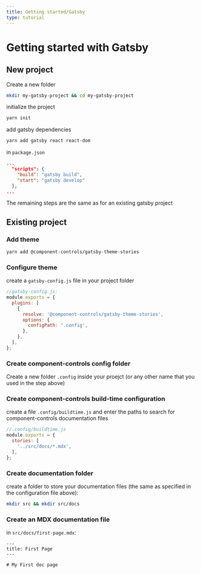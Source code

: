 ```yaml
---
title: Getting started/Gatsby
type: tutorial
---
```


# Getting started with Gatsby

## New project 

Create a new folder

```sh
mkdir my-gatsby-project && cd my-gatsby-project
```

initialize the project

```sh
yarn init
```

add gatsby dependencies

```sh
yarn add gatsby react react-dom
```

in `package.json`
```json
...
  "scripts": {
    "build": "gatsby build",
    "start": "gatsby develop"
  },
...
```

The remaining steps are the same as for an existing gatsby project

## Existing project

### Add theme

```sh
yarn add @component-controls/gatsby-theme-stories
```

### Configure theme

create a `gatsby-config.js` file in your project folder
```js
//gatsby-config.js:
module.exports = {
  plugins: [
    {
      resolve: '@component-controls/gatsby-theme-stories',
      options: {
        configPath: '.config',
      },
    },
  ],
};
```

### Create component-controls config folder

Create a new folder `.config` inside your proejct (or any other name that you used in the step above)


### Create component-controls build-time configuration

create a file `.config/buildtime.js` and enter the paths to search for component-controls documentation files

```js
//.config/buildtime.js
module.exports = {
  stories: [
    '../src/docs/*.mdx',
  ],
};
```

### Create documentation folder

create a folder to store your documentation files (the same as specified in the configuration file above):
```sh
mkdir src && mkdir src/docs
```

### Create an MDX documentation file

in `src/docs/first-page.mdx`:

```mdx
---
title: First Page
---

# My First doc page
```
